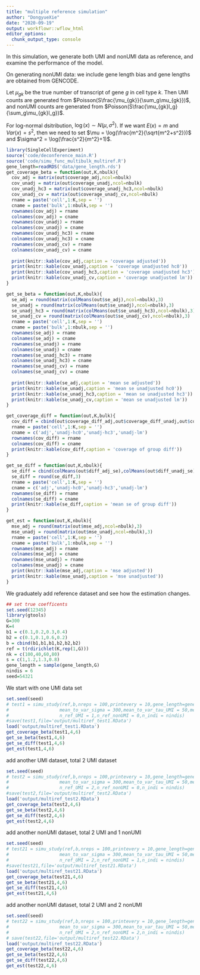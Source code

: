 ```yaml
---
title: "multiple reference simulation"
author: "DongyueXie"
date: "2020-09-19"
output: workflowr::wflow_html
editor_options:
  chunk_output_type: console
---
```



In this simulation, we generate both UMI and nonUMI data as reference, and examine the performance of the model.

On generating nonUMI data: we include gene length bias and gene lengths are obtained from GENCODE.

Let $\mu_{gk}$ be the true number of transcript of gene $g$ in cell type $k$. Then UMI counts are generated from $Poisson(S\frac{\mu_{gk}}{\sum_g\mu_{gk}})$, and nonUMI counts are generated from $Poisson(S\frac{\mu_{gk}l_g}{\sum_g\mu_{gk}l_g})$.

For log-normal dsitribution, $\log(x)\sim N(\mu,\sigma^2)$. If we want $E(x) = m$ and $Var(x)=s^2$, then we need to set $\mu = \log(\frac{m^2}{\sqrt{m^2+s^2}})$ and $\sigma^2 = \log(\frac{s^2}{m^2}+1)$.

```r
library(SingleCellExperiment)
source('code/deconference_main.R')
source('code/simu_func_multibulk_multiref.R')
gene_length=readRDS('data/gene_length.rds')
get_coverage_beta = function(out,K,nbulk){
  cov_adj = matrix(out$coverage_adj,ncol=nbulk)
  cov_unadj = matrix(out$coverage_unadj,ncol=nbulk)
  cov_unadj_hc3 = matrix(out$coverage_unadj_hc3,ncol=nbulk)
  cov_unadj_cv = matrix(out$coverage_unadj_cv,ncol=nbulk)
  rname = paste('cell',1:K,sep = '')
  cname = paste('bulk',1:nbulk,sep = '')
  rownames(cov_adj) = rname
  colnames(cov_adj) = cname
  rownames(cov_unadj) = rname
  colnames(cov_unadj) = cname
  rownames(cov_unadj_hc3) = rname
  colnames(cov_unadj_hc3) = cname
  rownames(cov_unadj_cv) = rname
  colnames(cov_unadj_cv) = cname
  
  print(knitr::kable(cov_adj,caption = 'coverage adjusted'))
  print(knitr::kable(cov_unadj,caption = 'coverage unadjusted hc0'))
  print(knitr::kable(cov_unadj_hc3,caption = 'coverage unadjusted hc3'))
  print(knitr::kable(cov_unadj_cv,caption = 'coverage unadjusted lm'))
}

get_se_beta = function(out,K,nbulk){
  se_adj = round(matrix(colMeans(out$se_adj),ncol=nbulk),3)
  se_unadj = round(matrix(colMeans(out$se_unadj),ncol=nbulk),3)
  se_unadj_hc3 = round(matrix(colMeans(out$se_unadj_hc3),ncol=nbulk),3)
  se_unadj_cv = round(matrix(colMeans(out$se_unadj_cv),ncol=nbulk),3)
  rname = paste('cell',1:K,sep = '')
  cname = paste('bulk',1:nbulk,sep = '')
  rownames(se_adj) = rname
  colnames(se_adj) = cname
  rownames(se_unadj) = rname
  colnames(se_unadj) = cname
  rownames(se_unadj_hc3) = rname
  colnames(se_unadj_hc3) = cname
  rownames(se_unadj_cv) = rname
  colnames(se_unadj_cv) = cname
  
  print(knitr::kable(se_adj,caption = 'mean se adjusted'))
  print(knitr::kable(se_unadj,caption = 'mean se unadjusted hc0'))
  print(knitr::kable(se_unadj_hc3,caption = 'mean se unadjusted hc3'))
  print(knitr::kable(se_unadj_cv,caption = 'mean se unadjusted lm'))
}

get_coverage_diff = function(out,K,bulk){
  cov_diff = cbind(out$coverage_diff_adj,out$coverage_diff_unadj,out$coverage_diff_unadj_cv,out$coverage_diff_unadj_hc3)
  rname = paste('cell',1:K,sep = '')
  cname = c('adj','unadj-hc0','unadj-hc3','unadj-lm')
  rownames(cov_diff) = rname
  colnames(cov_diff) = cname
  print(knitr::kable(cov_diff,caption = 'coverage of group diff'))
}

get_se_diff = function(out,K,nbulk){
  se_diff = cbind(colMeans(out$diff_adj_se),colMeans(out$diff_unadj_se),colMeans(out$diff_unadj_se_hc3),colMeans(out$diff_unadj_se_cv))
  se_diff = round(se_diff,3)
  rname = paste('cell',1:K,sep = '')
  cname = c('adj','unadj-hc0','unadj-hc3','unadj-lm')
  rownames(se_diff) = rname
  colnames(se_diff) = cname
  print(knitr::kable(se_diff,caption = 'mean se of group diff'))
}

get_est = function(out,K,nbulk){
  mse_adj = round(matrix(out$mse_adj,ncol=nbulk),3)
  mse_unadj = round(matrix(out$mse_unadj,ncol=nbulk),3)
  rname = paste('cell',1:K,sep = '')
  cname = paste('bulk',1:nbulk,sep = '')
  rownames(mse_adj) = rname
  colnames(mse_adj) = cname
  rownames(mse_unadj) = rname
  colnames(mse_unadj) = cname
  print(knitr::kable(mse_adj,caption = 'mse adjusted'))
  print(knitr::kable(mse_unadj,caption = 'mse unadjusted'))
}
```

We graduately add reference dataset and see how the estimation changes.

```r
## set true coefficents 
set.seed(12345)
library(gtools)
G=300
K=4
b1 = c(0.1,0.2,0.3,0.4)
b2 = c(0.1,0.1,0.6,0.2)
b = cbind(b1,b1,b1,b2,b2,b2)
ref = t(rdirichlet(K,rep(1,G)))
nk = c(100,40,60,80)
s = c(1,1.2,1.3,0.8)
gene_length = sample(gene_length,G)
nindis = 6
seed=54321
```

We start with one UMI data set

```r
set.seed(seed)
# test1 = simu_study(ref,b,nreps = 100,printevery = 10,gene_length=gene_length,expr_dist = 'log-normal',nk=nk,s=s,
#                   mean_to_var_sigma = 300,mean_to_var_tau_UMI = 50,mean_to_var_tau_nonUMI = 20,
#                   n_ref_UMI = 1,n_ref_nonUMI = 0,n_indi = nindis)
#save(test1,file='output/multiref_test1.RData')
load('output/multiref_test1.RData')
get_coverage_beta(test1,4,6)
get_se_beta(test1,4,6)
get_se_diff(test1,4,6)
get_est(test1,4,6)
```

add another UMI dataset, total 2 UMI dataset

```r
set.seed(seed)
# test2 = simu_study(ref,b,nreps = 100,printevery = 10,gene_length=gene_length,expr_dist = 'log-normal',nk=nk,s=s,
#                   mean_to_var_sigma = 300,mean_to_var_tau_UMI = 50,mean_to_var_tau_nonUMI = 20,
#                   n_ref_UMI = 2,n_ref_nonUMI = 0,n_indi = nindis)
#save(test2,file='output/multiref_test2.RData')
load('output/multiref_test2.RData')
get_coverage_beta(test2,4,6)
get_se_beta(test2,4,6)
get_se_diff(test2,4,6)
get_est(test2,4,6)
```

add another nonUMI dataset, total 2 UMI and 1 nonUMI

```r
set.seed(seed)
# test21 = simu_study(ref,b,nreps = 100,printevery = 10,gene_length=gene_length,expr_dist = 'log-normal',nk=nk,s=s,
#                   mean_to_var_sigma = 300,mean_to_var_tau_UMI = 50,mean_to_var_tau_nonUMI = 20,
#                   n_ref_UMI = 2,n_ref_nonUMI = 1,n_indi = nindis)
#save(test21,file='output/multiref_test21.RData')
load('output/multiref_test21.RData')
get_coverage_beta(test21,4,6)
get_se_beta(test21,4,6)
get_se_diff(test21,4,6)
get_est(test21,4,6)
```

add another nonUMI dataset, total 2 UMI and 2 nonUMI

```r
set.seed(seed)
# test22 = simu_study(ref,b,nreps = 100,printevery = 10,gene_length=gene_length,expr_dist = 'log-normal',nk=nk,s=s,
#                   mean_to_var_sigma = 300,mean_to_var_tau_UMI = 50,mean_to_var_tau_nonUMI = 20,
#                   n_ref_UMI = 2,n_ref_nonUMI = 2,n_indi = nindis)
# save(test22,file='output/multiref_test22.RData')
load('output/multiref_test22.RData')
get_coverage_beta(test22,4,6)
get_se_beta(test22,4,6)
get_se_diff(test22,4,6)
get_est(test22,4,6)
```
